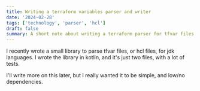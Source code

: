 ```yaml
---
title: Writing a terraform variables parser and writer
date: '2024-02-28'
tags: ['technology', 'parser', 'hcl']
draft: false
summary: A short note about writing a terraform parser for tfvar files.
---
```


I recently wrote a small library to parse tfvar files, or hcl files, for jdk languages. I wrote the library in kotlin, and it's just two files, with a lot of tests.

I'll write more on this later, but I really wanted it to be simple, and low/no dependencies.
